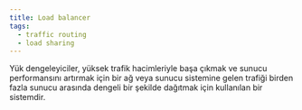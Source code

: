 ```yaml
---
title: Load balancer
tags:
  - traffic routing
  - load sharing
---
```


Yük dengeleyiciler, yüksek trafik hacimleriyle başa çıkmak ve sunucu performansını artırmak için bir ağ veya sunucu sistemine gelen trafiği birden fazla sunucu arasında dengeli bir şekilde dağıtmak için kullanılan bir sistemdir.
